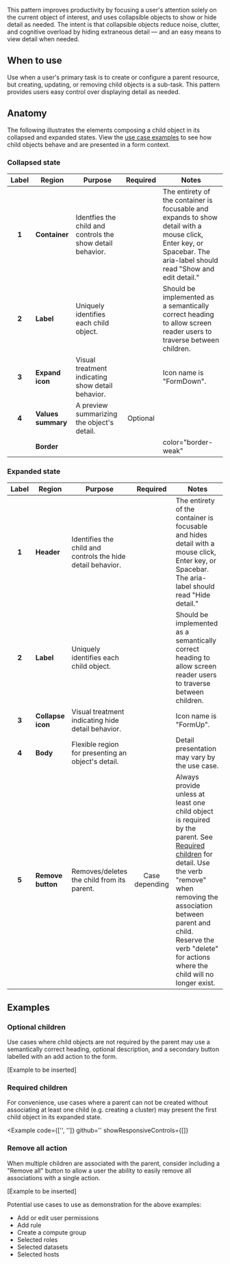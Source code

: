 
This pattern improves productivity by focusing a user's attention solely on the current 
object of interest, and uses collapsible objects to show or hide detail as needed. The 
intent is that collapsible objects reduce noise, clutter, and cognitive overload 
by hiding extraneous detail &mdash; and an easy means to view detail when needed.

## When to use

Use when a user's primary task is to create or configure a parent resource, but creating, 
updating, or removing child objects is a sub-task. This pattern provides users easy control 
over displaying detail as needed.

## Anatomy

The following illustrates the elements composing a child object in its collapsed and expanded 
states. View the [use case examples](#use-case-examples) to see how child objects behave and are presented in a form 
context.

### Collapsed state

<Example plain>
  <CollapsedStateAnatomy />
</Example>

| Label | Region             | Purpose                                                    | Required | Notes |
| :---: | ------------------ | ---------------------------------------------------------- | :------: | ----- |
| **1** | **Container**      | Identfies the child and controls the show detail behavior. | <Checkmark a11yTitle="true" size="small" /> | The entirety of the container is focusable and expands to show detail with a mouse click, Enter key, or Spacebar. The aria-label should read "Show and edit detail." |
| **2** | **Label**          | Uniquely identifies each child object.                     | <Checkmark a11yTitle="true" size="small" /> | Should be implemented as a semantically correct heading to allow screen reader users to traverse between children. |
| **3** | **Expand icon**    | Visual treatment indicating show detail behavior.          | <Checkmark a11yTitle="true" size="small" /> | Icon name is "FormDown". | 
| **4** | **Values summary** | A preview summarizing the object's detail.                 | Optional |       |
| <Annotation target="5" kind="style" /> | **Border** |                                   | <Checkmark a11yTitle="true" size="small" /> | color="border-weak"      |      

### Expanded state

<Example plain>
  <ExpandedStateAnatomy />
</Example>

| Label | Region            | Purpose                                                     | Required | Notes |
| :---: | ----------------- | ----------------------------------------------------------- | :------: | ----- |
| **1** | **Header**        | Identifies the child and controls the hide detail behavior. | <Checkmark a11yTitle="true" size="small" /> | The entirety of the container is focusable and hides detail with a mouse click, Enter key, or Spacebar. The aria-label should read "Hide detail." |
| **2** | **Label**         | Uniquely identifies each child object.                      | <Checkmark a11yTitle="true" size="small" /> | Should be implemented as a semantically correct heading to allow screen reader users to traverse between children. |
| **3** | **Collapse icon** | Visual treatment indicating hide detail behavior.           | <Checkmark a11yTitle="true" size="small" /> | Icon name is "FormUp". |
| **4** | **Body**          | Flexible region for presenting an object's detail.          | <Checkmark a11yTitle="true" size="small" /> | Detail presentation may vary by the use case. |
| **5** | **Remove button** | Removes/deletes the child from its parent.                  | Case depending | <span>Always provide unless at least one child object is required by the parent. See [Required children](#required-children) for detail.</span> Use the verb "remove" when removing the association between parent and child. Reserve the verb "delete" for actions where the child will no longer exist. | 

## Examples

### Optional children

Use cases where child objects are not required by the parent may use a semantically correct 
heading, optional description, and a secondary button labelled with an add action to the form.

[Example to be inserted]

### Required children

For convenience, use cases where a parent can not be created without associating at least one 
child (e.g. creating a cluster) may present the first child object in its expanded state.

<Example 
  code={['', '']}
  github=''
  showResponsiveControls={[]}
>
  <CreateCluster />
</Example>

### Remove all action

When multiple children are associated with the parent, consider including a "Remove all" button 
to allow a user the ability to easily remove all associations with a single action.

[Example to be inserted]

Potential use cases to use as demonstration for the above examples:
- Add or edit user permissions
- Add rule
- Create a compute group
- Selected roles
- Selected datasets
- Selected hosts